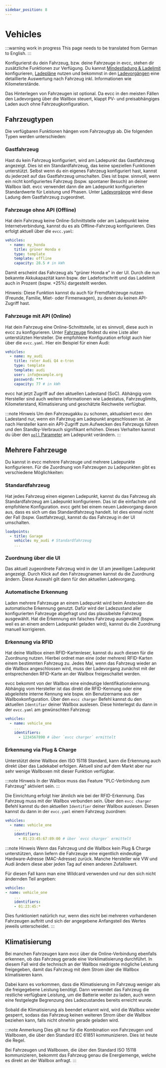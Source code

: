 ```yaml
---
sidebar_position: 8
---
```



# Vehicles

:::warning work in progress
This page needs to be translated from German to English.
:::

Konfigurierst du dein Fahrzeug, bzw. deine Fahrzeuge in evcc, stehen dir zusätzliche Funktionen zur Verfügung.
Du kannst [Mindestladung & Ladelimit](./limits) konfigurieren, [Ladepläne](./plans) nutzen und bekommst in den [Ladevorgängen](./sessions) eine detaillierte Auswertung nach Fahrzeug inkl. Informationen wie Kilometerstände.

Das Hinterlegen von Fahrzeugen ist optional. Da evcc in den meisten Fällen den Ladevorgang über die Wallbox steuert, klappt PV- und preisabhängiges Laden auch ohne Fahrzeugkonfiguration.

## Fahrzeugtypen

Die verfügbaren Funktionen hängen vom Fahrzeugtyp ab. Die folgenden Typen werden unterschieden:

### Gastfahrzeug

Hast du kein Fahrzeug konfiguriert, wird am Ladepunkt das Gastfahrzeug angezeigt.
Dies ist ein Standardfahrzeug, das keine speziellen Funktionen unterstützt.
Selbst wenn du ein eigenes Fahrzeug konfiguriert hast, kannst du jederzeit auf das Gastfahrzeug umschalten.
Dies ist bspw. sinnvoll, wenn ein nicht konfiguriertes Fahrzeug (bspw. spontaner Besuch) an deiner Wallbox lädt.
evcc verwendet dann die am Ladepunkt konfigurierten Standardwerte für Leistung und Phasen.
Unter [Ladevorgänge](./sessions) wird diese Ladung dem Gastfahrzeug zugeordnet.

### Fahrzeuge ohne API (Offline)

Hat dein Fahrzeug keine Online-Schnittstelle oder am Ladepunkt keine Internetverbindung, kannst du es als Offline-Fahrzeug konfigurieren.
Dies erfolgt aktuell über die `evcc.yaml`:

```yaml
vehicles:
  - name: my_honda
    title: grüner Honda e
    type: template
    template: offline
    capacity: 28.5 # in kWh
```

Damit erscheint das Fahrzeug als "grüner Honda e" in der UI.
Durch die nun bekannte Akkukapazität kann bspw. der Ladefortschritt und das Ladelimit auch in Prozent (bspw. +25%) dargestellt werden.

Hinweis: Diese Funktion kannst du auch für Fremdfahrzeuge nutzen (Freunde, Familie, Miet- oder Firmenwagen), zu denen du keinen API-Zugriff hast.

### Fahrzeuge mit API (Online)

Hat dein Fahrzeug eine Online-Schnittstelle, ist es sinnvoll, diese auch in evcc zu konfigurieren.
Unter [Fahrzeuge](../devices/vehicles) findest du eine Liste aller unterstützten Hersteller.
Die empfohlene Konfiguration erfolgt auch hier über die `evcc.yaml`. Hier ein Beispiel für einen Audi:

```yaml
vehicles:
  - name: my_audi
    title: roter Audi Q4 e-tron
    type: template
    template: audi
    user: info@example.org
    password: ***
    capacity: 77 # in kWh
```

evcc hat jetzt Zugriff auf den aktuellen Ladestand (SoC).
Abhängig vom Hersteller sind auch weitere Informationen wie Ladestatus, Fahrzeuglimits, Kilometerstand, Klimatisierung und geschätzte Reichweite verfügbar.

:::note Hinweis
Um den Fahrzeugakku zu schonen, aktualisiert evcc den Ladestand nur, wenn ein Fahrzeug am Ladepunkt angeschlossen ist.
Je nach Hersteller kann ein API-Zugriff zum Aufwecken des Fahrzeugs führen und den Standby-Verbrauch signifikant erhöhen.
Dieses Verhalten kannst du über den [`poll` Parameter](../reference/configuration/loadpoints#poll) am Ladepunkt verändern.
:::

## Mehrere Fahrzeuge

Du kannst in evcc mehrere Fahrzeuge und mehrere Ladepunkte konfigurieren.
Für die Zuordnung von Fahrzeugen zu Ladepunkten gibt es verschiedene Möglichkeiten:

### Standardfahrzeug

Hat jedes Fahrzeug einen eigenen Ladepunkt, kannst du das Fahrzeug als Standardfahrzeug am Ladepunkt konfigurieren.
Das ist die einfachste und empfohlene Konfiguration.
evcc geht bei einem neuen Ladevorgang davon aus, dass es sich um das Standardfahrzeug handelt.
Ist dies einmal nicht der Fall (bspw. Gastfahrzeug), kannst du das Fahrzeug in der UI umschalten.

```yaml
loadpoints:
  - title: Garage
    vehicle: my_audi # Standardfahrzeug
    ...
```

### Zuordnung über die UI

Das aktuell zugeordnete Fahrzeug wird in der UI am jeweiligen Ladepunkt angezeigt.
Durch Klick auf den Fahrzeugnamen kannst du die Zuordnung ändern.
Diese Auswahl gilt dann für den aktuellen Ladevorgang.

<Screenshot
  name="features/screenshots/vehicle-select"
  caption="Ändern eines Fahrzeuges am Ladepunkt"
/>

### Automatische Erkennung

Laden mehrere Fahrzeuge an einem Ladepunkt wird beim Anstecken die automatische Erkennung genutzt.
Dafür wird der Ladezustand aller konfigurierten Fahrzeuge abgefragt und das plausibelste Fahrzeug ausgewählt.
Hat die Erkennung ein falsches Fahrzeug ausgewählt (bspw. weil es an einem andern Ladepunkt geladen wird), kannst du die Zuordnung manuell korrigieren.

### Erkennung via RFID

Hat deine Wallbox einen RFID-Kartenleser, kannst du auch diesen für die Zuordnung nutzen.
Hierbei ordnet man eine (oder mehrere) RFID-Karten einem bestimmten Fahrzeug zu.
Jedes Mal, wenn das Fahrzeug wieder an die Wallbox angeschlossen wird, muss der Ladevorgang zunächst mit der entsprechenden RFID-Karte an der Wallbox freigeschaltet werden.

evcc bekommt von der Wallbox eine eindeutige Identifikationskennung.
Abhängig vom Hersteller ist das direkt die RFID-Kennung oder eine abgeleitete interne Kennung wie bspw. ein Benutzername aus der Wallboxkonfiguration.
Über den `evcc charger` Befehl kannst du den aktuellen `Identifier` deiner Wallbox auslesen.
Diese hinterlegst du dann in der `evcc.yaml` am gewünschten Fahrzeug:

```yaml
vehicles:
  - name: vehicle_one
    ...
    identifiers:
      - 1234567890 # über `evcc charger` ermittelt
```

### Erkennung via Plug & Charge

Unterstützt deine Wallbox den ISO 15118 Standard, kann die Erkennung auch direkt über das Ladekabel erfolgen.
Aktuell sind auf dem Markt aber nur sehr wenige Wallboxen mit dieser Funktion verfügbar.

:::note Hinweis
In der Wallbox muss das Feature "PLC-Verbindung zum Fahrzeug" aktiviert sein.
:::

Die Einrichtung erfolgt hier ähnlich wie bei der RFID-Erkennung.
Das Fahrzeug muss mit der Wallbox verbunden sein.
Über den `evcc charger` Befehl kannst du den aktuellen `Identifier` deiner Wallbox auslesen.
Diesen kannst du dann in der `evcc.yaml` einem Fahrzeug zuordnen:

```yaml
vehicles:
  - name: vehicle_one
    ...
    identifiers:
      - 01:23:45:67:89:00 # über `evcc charger` ermittelt
```

:::note Hinweis
Wenn das Fahrzeug und die Wallbox kein Plug & Charge unterstützen, dann liefern die Fahrzeuge eine eigentlich eindeutige Hardware-Adresse (MAC-Adresse) zurück.
Manche Hersteller wie VW und Audi ändern diese aber jeden Tag auf einen anderen Zufallswert.

Für diesen Fall kann man eine Wildcard verwenden und nur den sich nicht ändernden Teil angeben:

```yaml
vehicles:
- name: vehicle_one
    ...
    identifiers:
    - 01:23:45:*
```

Dies funktioniert natürlich nur, wenn dies nicht bei mehreren vorhandenen Fahrzeugen auftritt und sich der angegebene Anfangsteil des Wertes jeweils unterscheidet.
:::

## Klimatisierung

Bei manchen Fahrzeugen kann evcc über die Online-Verbindung ebenfalls erkennen, ob das Fahrzeug gerade eine Vorklimatisierung durchführt.
In diesem Fall wird die technisch an der Wallbox niedrigste mögliche Leistung freigegeben, damit das Fahrzeug mit dem Strom über die Wallbox klimatisieren kann.

Dabei kann es vorkommen, dass die Klimatisierung im Fahrzeug weniger als die freigegebene Leistung benötigt.
Dann verwendet das Fahrzeug die restliche verfügbare Leistung, um die Batterie weiter zu laden, auch wenn eine festgelegte Begrenzung des Ladezustandes bereits erreicht wurde.

Sobald die Klimatisierung als beendet erkannt wird, wird die Wallbox wieder gesperrt, sodass das Fahrzeug keinen weiteren Strom über die Wallbox beziehen kann, falls nicht ohnehin gerade geladen wird.

:::note Anmerkung
Dies gilt nur für die Kombination von Fahrzeugen und Wallboxen, die über den Standard IEC 61851 kommunizieren. Dies ist heute die Regel.

Bei Fahrzeugen und Wallboxen, die über den Standard ISO 15118 kommunizieren, bekommt das Fahrzeug genau die Energiemenge, welche es direkt an der Wallbox anfragt.
:::
